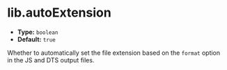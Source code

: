# lib.autoExtension

- **Type:** `boolean`
- **Default:** `true`

Whether to automatically set the file extension based on the `format` option in the JS and DTS output files.
